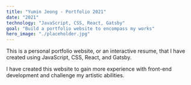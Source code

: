 ```yaml
---
title: "Yumin Jeong - Portfolio 2021"
date: "2021"
technology: "JavaScript, CSS, React, Gatsby"
goal: "Build a portfolio website to encompass my works"
hero_image: "./placeholder.jpg"
---
```

This is a personal portfolio website, or an interactive resume, that I have created using JavaScript, CSS, React, and Gatsby.

I have created this website to gain more experience with front-end development and challenge my artistic abilities.
